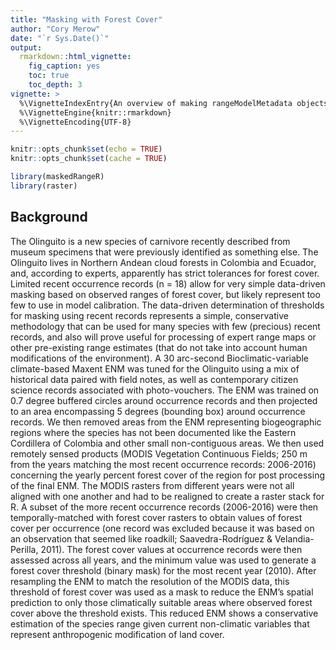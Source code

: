 ```yaml
---
title: "Masking with Forest Cover"
author: "Cory Merow"
date: "`r Sys.Date()`"
output: 
  rmarkdown::html_vignette:
    fig_caption: yes
    toc: true
    toc_depth: 3
vignette: >
  %\VignetteIndexEntry{An overview of making rangeModelMetadata objects}
  %\VignetteEngine{knitr::rmarkdown}
  %\VignetteEncoding{UTF-8}
---
```


```r
knitr::opts_chunk$set(echo = TRUE)
knitr::opts_chunk$set(cache = TRUE)
```

```r
library(maskedRangeR)
library(raster)
```

## Background

The Olinguito is a new species of carnivore recently described from museum specimens that were previously identified as something else. The Olinguito lives in Northern Andean cloud forests in Colombia and Ecuador, and, according to experts, apparently has strict tolerances for forest cover. Limited recent occurrence records (n = 18) allow for very simple data-driven masking based on observed ranges of forest cover, but likely represent too few to use in model calibration. The data-driven determination of thresholds for masking using recent records represents a simple, conservative methodology that can be used for many species with few (precious) recent records, and also will prove useful for processing of expert range maps or other pre-existing range estimates (that do not take into account human modifications of the environment). A 30 arc-second Bioclimatic-variable climate-based Maxent ENM was tuned for the Olinguito using a mix of historical data paired with field notes, as well as contemporary citizen science records associated with photo-vouchers. The ENM was trained on 0.7 degree buffered circles around occurrence records and then projected to an area encompassing 5 degrees (bounding box) around occurrence records. We then removed areas from the ENM representing biogeographic regions where the species has not been documented like the Eastern Cordillera of Colombia and other small non-contiguous areas. We then used remotely sensed products (MODIS Vegetation Continuous Fields; 250 m from the years matching the most recent occurrence records: 2006-2016) concerning the yearly percent forest cover of the region for post processing of the final ENM. The MODIS rasters from different years were not all aligned with one another and had to be realigned to create a raster stack for R. A subset of the more recent occurrence records (2006-2016) were then temporally-matched with forest cover rasters to obtain values of forest cover per occurrence (one record was excluded because it was based on an observation that seemed like roadkill; Saavedra-Rodríguez & Velandia-Perilla, 2011). The forest cover values at occurrence records were then assessed across all years, and the minimum value was used to generate a forest cover threshold (binary mask) for the most recent year (2010). After resampling the ENM to match the resolution of the MODIS data, this threshold of forest cover was used as a mask to reduce the ENM’s spatial prediction to only those climatically suitable areas where observed forest cover above the threshold exists. This reduced ENM shows a conservative estimation of the species range given current non-climatic variables that represent anthropogenic modification of land cover. 
 <!-- We tested for any correlation between the forest layers and the climate layers used in the ENM to ensure they are contributing different information.  -->


